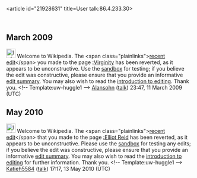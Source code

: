 <article id="21928631" title=User talk:86.4.233.30>
	<talkpage id="21928631" title="User talk:86.4.233.30">

== March 2009 ==

[[Image:Information.png|25px]] Welcome to Wikipedia. The &lt;span class=&quot;plainlinks&quot;&gt;[http://en.wikipedia.org/wiki/Virginity?diff=276630324 recent edit]&lt;/span&gt; you made to the page [[:Virginity]] has been reverted, as it appears to be unconstructive. Use the [[Wikipedia:Sandbox|sandbox]] for testing; if you believe the edit was constructive, please ensure that you provide an informative [[Help:Edit summary|edit summary]]. You may also wish to read the [[Wikipedia:Introduction|introduction to editing]]. Thank you. &lt;!-- Template:uw-huggle1 --&gt; [[User:Alansohn|Alansohn]] ([[User talk:Alansohn|talk]]) 23:47, 11 March 2009 (UTC)

== May 2010 ==

[[Image:Information.png|25px]] Welcome to Wikipedia. The &lt;span class=&quot;plainlinks&quot;&gt;[http://en.wikipedia.org/wiki/Elliot_Reid?diff=361920862 recent edit]&lt;/span&gt; that you made to the page [[:Elliot Reid]] has been reverted, as it appears to be unconstructive. Please use the [[Wikipedia:Sandbox|sandbox]] for testing any edits; if you believe the edit was constructive, please ensure that you provide an informative [[Help:Edit summary|edit summary]]. You may also wish to read the [[Wikipedia:Introduction|introduction to editing]] for further information. Thank you. &lt;!-- Template:uw-huggle1 --&gt; [[User:Katieh5584|Katieh5584]] ([[User talk:Katieh5584|talk]]) 17:17, 13 May 2010 (UTC)
	</talkpage>
</article>